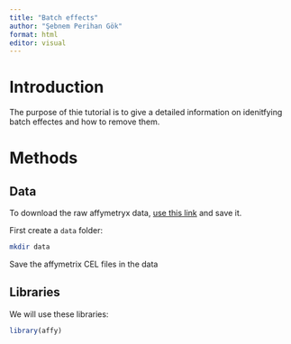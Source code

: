 ```yaml
---
title: "Batch effects"
author: "Şebnem Perihan Gök"
format: html
editor: visual
---
```


# Introduction

The purpose of thie tutorial is to give a detailed information on idenitfying batch effectes and how to remove them.

# Methods

## Data

To download the raw affymetryx data, [use this link](https://ndownloader.figshare.com/files/4862323) and save it.

First create a `data` folder:

```bash
mkdir data
```

Save the affymetrix CEL files in the data

## Libraries

We will use these libraries:

```r
library(affy)
```


